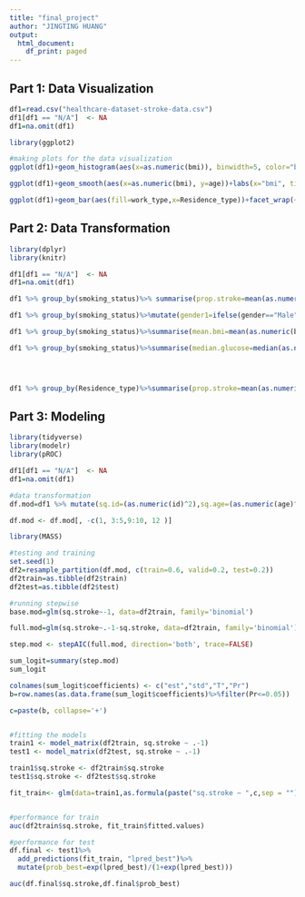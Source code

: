 ---
title: "final_project"
author: "JINGTING HUANG"
output:
  html_document:
    df_print: paged
---

## Part 1: Data Visualization
```{r,message = FALSE, warnings = FALSE}
df1=read.csv("healthcare-dataset-stroke-data.csv")
df1[df1 == "N/A"]  <- NA
df1=na.omit(df1)

library(ggplot2)

#making plots for the data visualization
ggplot(df1)+geom_histogram(aes(x=as.numeric(bmi)), binwidth=5, color="black")+labs(x="bmi", title="Distribution of BMI")

ggplot(df1)+geom_smooth(aes(x=as.numeric(bmi), y=age))+labs(x="bmi", title="Relationship between bmi and age")

ggplot(df1)+geom_bar(aes(fill=work_type,x=Residence_type))+facet_wrap(~gender)

```

## Part 2: Data Transformation
```{r,message = FALSE, warnings = FALSE}
library(dplyr)
library(knitr)

df1[df1 == "N/A"]  <- NA
df1=na.omit(df1)

df1 %>% group_by(smoking_status)%>% summarise(prop.stroke=mean(as.numeric(stroke)))

df1 %>% group_by(smoking_status)%>%mutate(gender1=ifelse(gender=="Male",1,0)) %>% summarise(prop.male=mean(gender1))

df1 %>% group_by(smoking_status)%>%summarise(mean.bmi=mean(as.numeric(bmi)))

df1 %>% group_by(smoking_status)%>%summarise(median.glucose=median(as.numeric(avg_glucose_level)))




df1 %>% group_by(Residence_type)%>%summarise(prop.stroke=mean(as.numeric(stroke)))


```


## Part 3: Modeling 
```{r,message = FALSE, warnings = FALSE}
library(tidyverse)
library(modelr)
library(pROC)

df1[df1 == "N/A"]  <- NA
df1=na.omit(df1)

#data transformation
df.mod=df1 %>% mutate(sq.id=(as.numeric(id)^2),sq.age=(as.numeric(age)^2), sq.hypertension=(as.numeric(hypertension)^2), sq.heart_disease=(as.numeric(heart_disease)^2), sq.avg_glucose_level=(as.numeric(avg_glucose_level)^2), sq.bmi=(as.numeric(bmi)^2), sq.stroke=(as.numeric(stroke)^2))

df.mod <- df.mod[, -c(1, 3:5,9:10, 12 )]

library(MASS)

#testing and training 
set.seed(1)
df2=resample_partition(df.mod, c(train=0.6, valid=0.2, test=0.2))
df2train=as.tibble(df2$train)
df2test=as.tibble(df2$test)

#running stepwise
base.mod=glm(sq.stroke~-1, data=df2train, family='binomial')

full.mod=glm(sq.stroke~.-1-sq.stroke, data=df2train, family='binomial')

step.mod <- stepAIC(full.mod, direction='both', trace=FALSE)

sum_logit=summary(step.mod)
sum_logit

colnames(sum_logit$coefficients) <- c("est","std","T","Pr")
b=row.names(as.data.frame(sum_logit$coefficients)%>%filter(Pr<=0.05))

c=paste(b, collapse='+')


#fitting the models
train1 <- model_matrix(df2train, sq.stroke ~ .-1)
test1 <- model_matrix(df2test, sq.stroke ~ .-1)

train1$sq.stroke <- df2train$sq.stroke
test1$sq.stroke <- df2test$sq.stroke

fit_train<- glm(data=train1,as.formula(paste("sq.stroke ~ ",c,sep = "")),family = "binomial")


#performance for train
auc(df2train$sq.stroke, fit_train$fitted.values)

#performance for test
df.final <- test1%>%
  add_predictions(fit_train, "lpred_best")%>%
  mutate(prob_best=exp(lpred_best)/(1+exp(lpred_best)))

auc(df.final$sq.stroke,df.final$prob_best)
```